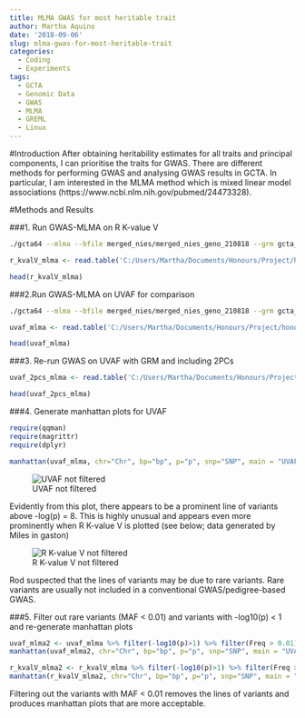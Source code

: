 ```yaml
---
title: MLMA GWAS for most heritable trait
author: Martha Aquino
date: '2018-09-06'
slug: mlma-gwas-for-most-heritable-trait
categories:
  - Coding
  - Experiments
tags:
  - GCTA
  - Genomic Data
  - GWAS
  - MLMA
  - GREML
  - Linux
---
```


#Introduction
After obtaining heritability estimates for all traits and principal components, I can prioritise the traits for GWAS. There are different methods for performing GWAS and analysing GWAS results in GCTA. In particular, I am interested in the MLMA method which is mixed linear model associations (https://www.ncbi.nlm.nih.gov/pubmed/24473328). 


#Methods and Results 

###1. Run GWAS-MLMA on R K-value V
```bash
./gcta64 --mlma --bfile merged_nies/merged_nies_geno_210818 --grm gcta_output/merged_nies_grm --pheno nies_pheno_020918.txt --mpheno 11 --out gcta_output/r_kval_mlma
```

```r
r_kvalV_mlma <- read.table('C:/Users/Martha/Documents/Honours/Project/honours.project/Data/gcta_output/r_kval_mlma.mlma', header = TRUE)

head(r_kvalV_mlma)
```

###2.Run GWAS-MLMA on UVAF for comparison

```bash
./gcta64 --mlma --bfile merged_nies/merged_nies_geno_210818 --grm gcta_output/merged_nies_grm --pheno nies_pheno_020918.txt --mpheno 27 --out gcta_output/uvaf_mlma
```

```r
uvaf_mlma <- read.table('C:/Users/Martha/Documents/Honours/Project/honours.project/Data/gcta_output/uvaf_mlma.mlma', header = TRUE)

head(uvaf_mlma)
```

###3. Re-run GWAS on UVAF with GRM and including 2PCs

```r
uvaf_2pcs_mlma <- read.table('C:/Users/Martha/Documents/Honours/Project/honours.project/Data/gcta_output/uvaf_2pcs_mlma.mlma', header = TRUE)

head(uvaf_2pcs_mlma)
```

###4. Generate manhattan plots for UVAF
```r
require(qqman)
require(magrittr)
require(dplyr)
```
```r
manhattan(uvaf_mlma, chr="Chr", bp="bp", p="p", snp="SNP", main = "UVAF", ylim = c(0,10))
```

![UVAF not filtered](/Users/Martha/Documents/Honours/Project/electronic_lab_notebook-master/images/uvaf_notfiltered.jpeg)

Evidently from this plot, there appears to be a prominent line of variants above -log(p) = 8. This is highly unusual and appears even more prominently when R K-value V is plotted (see below; data generated by Miles in gaston)

![R K-value V not filtered](/Users/Martha/Documents/Honours/Project/electronic_lab_notebook-master/images/r_kvalV-gaston.png)

Rod suspected that the lines of variants may be due to rare variants. Rare variants are usually not included in a conventional GWAS/pedigree-based GWAS. 

###5. Filter out rare variants (MAF < 0.01) and variants with -log10(p) < 1 and re-generate manhattan plots

```r
uvaf_mlma2 <- uvaf_mlma %>% filter(-log10(p)>1) %>% filter(Freq > 0.01)
manhattan(uvaf_mlma2, chr="Chr", bp="bp", p="p", snp="SNP", main = "UVAF", ylim = c(0,10))
```

```r
r_kvalV_mlma2 <- r_kvalV_mlma %>% filter(-log10(p)>1) %>% filter(Freq > 0.01)
manhattan(r_kvalV_mlma2, chr="Chr", bp="bp", p="p", snp="SNP", main = "R K-value V", ylim = c(0,10))
```

Filtering out the variants with MAF < 0.01 removes the lines of variants and produces manhattan plots that are more acceptable. 

